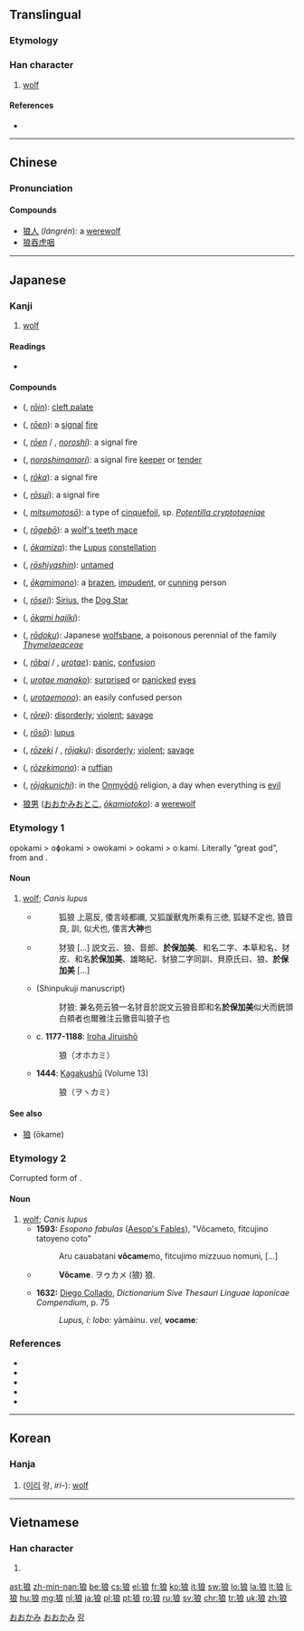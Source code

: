 {{also|狠}}
==Translingual==

===Etymology===
{{Han compound|犬|良|ls=psc|c1=s|c2=p|alt1=犭}}

===Han character===
{{Han char|rn=94|rad=犬|as=07|sn=10|four=4323<sub>2</sub>|canj=[[大]][[竹]][[戈]][[日]][[女]] (KHIAV)|ids=⿰[[犭]][[良]]}}

# [[wolf]]

====References====
* {{Han ref|kx=0712.020|dkj=20432|dj=1124.030|hdz=21350.070|uh=72FC|ud=29436|bh=AF54|bd=44884}}

----

==Chinese==
{{zh-hanzi-box|[[狼]]}}

===Pronunciation===
{{zh-pron
|m=láng,hǎng,lǎng,làng
|c=long4
|mc=y
|oc=y
|ma=Zh-láng.ogg
|cat=n
}}

====Compounds====
* [[狼人]] (''lángrén''): a [[werewolf]]
* [[狼吞虎咽]]<!-- is this a single word/idiom? -->

----

==Japanese==

===Kanji===
{{ja-kanji|grade=8|rs=犬07}}

# [[wolf]]

====Readings====
* {{ja-readings|on=[[ろう]] (rō)|kun=[[おおかみ]] (ōkami)}}

====Compounds====
{{der-top|Compounds}}
* {{l|ja|狼咽}} ({{l|ja|ろういん}}, ''[[rōin]]''): [[cleft palate]]
* {{l|ja|狼烟}} ({{l|ja|ろうえん}}, ''[[rōen]]''): a [[signal]] [[fire]]
* {{l|ja|狼煙}} ({{l|ja|ろうえん}}, ''[[rōen]]'' / {{l|ja|のろし}}, ''[[noroshi]]''): a signal fire
* {{l|ja|狼煙守}} ({{l|ja|のろしまもり}}, ''[[noroshimamori]]''): a signal fire [[keeper]] or [[tender]]
* {{l|ja|狼火}} ({{l|ja|ろうか}}, ''[[rōka]]''): a signal fire
* {{l|ja|狼燧}} ({{l|ja|ろうすい}}, ''[[rōsui]]''): a signal fire
* {{l|ja|狼牙}} ({{l|ja|みつもとそう}}, ''[[mitsumotosō]]''): a type of [[cinquefoil]], sp. ''[[Potentilla cryptotaeniae]]''
* {{l|ja|狼牙棒}} ({{l|ja|ろうげぼう}}, ''[[rōgebō]]''): a [[wolf's teeth mace]]
* {{l|ja|狼座}} ({{l|ja|おおかみざ}}, ''[[ōkamiza]]''): the [[Lupus]] [[constellation]]
* {{l|ja|狼子野心}} ({{l|ja|ろうしやしん}}, ''[[rōshiyashin]]''): [[untamed]]
* {{l|ja|狼者}} ({{l|ja|おおかみもの}}, ''[[ōkamimono]]''): a [[brazen]], [[impudent]], or [[cunning]] person
* {{l|ja|狼星}} ({{l|ja|ろうせい}}, ''[[rōsei]]''): [[Sirius]], the [[Dog Star]]
{{der-mid}}
* {{l|ja|狼弾}} ({{l|ja|おおかみはじき}}, ''[[ōkami hajiki]]''):
* {{l|ja|狼毒}} ({{l|ja|ろうどく}}, ''[[rōdoku]]''): Japanese [[wolfsbane]], a poisonous perennial of the family ''[[Thymelaeaceae]]''
* {{l|ja|狼狽}} ({{l|ja|ろうばい}}, ''[[rōbai]]'' / {{l|ja|うろたえ}}, ''[[urotae]]''): [[panic]], [[confusion]]
* {{l|ja|狼狽眼}} ({{l|ja|うろたえまなこ}}, ''[[urotae manako]]''): [[surprised]] or [[panicked]] [[eye]]s
* {{l|ja|狼狽者}} ({{l|ja|うろたえもの}}, ''[[urotaemono]]''): an easily confused person
* {{l|ja|狼戻}} ({{l|ja|ろうれい}}, ''[[rōrei]]''): [[disorderly]]; [[violent]]; [[savage]]
* {{l|ja|狼瘡}} ({{l|ja|ろうそう}}, ''[[rōsō]]''): {{context|disease|lang=ja}} [[lupus]]
* {{l|ja|狼藉}} ({{l|ja|ろうぜき}}, ''[[rōzeki]]'' / {{l|ja|ろうじゃく}}, ''[[rōjaku]]''):  [[disorderly]]; [[violent]]; [[savage]]
* {{l|ja|狼藉者}} ({{l|ja|ろうぜきもの}}, ''[[rōzekimono]]''): a [[ruffian]]
* {{l|ja|狼藉日}} ({{l|ja|ろうじゃくにち}}, ''[[rōjakunichi]]''): in the [[Onmyōdō]] religion, a day when everything is [[evil]]
* [[狼男]] ([[おおかみおとこ]], ''[[ōkamiotoko]]''): a [[werewolf]]
{{der-bottom}}

===Etymology 1===
opokami > oɸokami > owokami > ookami > oːkami. Literally “great god”, from {{term|大||great|tr=opo|lang=ojp|sc=Jpan}} and {{term|神||god|tr=kami|lang=ojp|sc=Jpan}}.

====Noun====
{{ja-noun|おおかみ|hhira=おほかみ|count=匹}}

# [[wolf|wolf]]; ''Canis lupus''
#* {{RQ:Shin'yaku Kegonkyō Ongi Shiki}}
#*: 狐狼 上扈反, 倭言岐都禰, 又狐諼獸鬼所乘有三徳, 狐疑不定也, 狼音良, 訓, 似犬也, 倭言'''大神'''也
#* {{RQ:Wamyō Ruijushō|7|56}}
#*: 犲狼 [...] 説文云、狼、音郎、'''於保加美'''、和名二字、本草和名、犲皮、和名'''於保加美'''、雄略紀、豺狼二字同訓、貝原氏曰、狼、'''於保加美''' [...]
#* {{RQ:Wamyō Ruijushō|18|17}} (Shinpukuji manuscript)
#*: 犲狼: 兼名苑云狼一名犲音於説文云狼音即和名'''於保加美'''似犬而銃頭白頬者也爾雅注云獥音叫狼子也
#* c. '''1177-1188''': [[w:Iroha Jiruishō|Iroha Jiruishō]]
#*: 狼（オホカミ）
#* '''1444''': [[w:Kagakushū|Kagakushū]] (Volume 13)
#*: 狼（ヲヽカミ）

====See also====
* [[狼#Etymology 2|狼]] (ōkame)

===Etymology 2===
Corrupted form of {{term|狼|ōkami}}.

====Noun====
{{ja-noun|おおかめ}}

# [[wolf]]; ''Canis lupus''
#* '''1593:''' ''Esopono fabulas'' ([[w:Aesop's Fables|Aesop's Fables]]), "Vôcameto, fitcujino tatoyeno coto"
#*: Aru cauabatani '''vôcame'''mo, fitcujimo mizzuuo nomuni, [...]
#* {{RQ:Nippo Jisho|697}}
#*: '''Vôcame'''. ヲゥカメ (狼) 狼.
#* '''1632:''' [[w:Diego Collado|Diego Collado]], ''Dictionarium Sive Thesauri Linguae Iaponicae Compendium'', p. 75
#*: ''Lupus, i: lobo:'' yàmàinu. ''vel,'' '''vocame''''':''

===References===
* {{R:Nippo Jisho}}
* {{reference-book
  | last = Kamei
  | first = Takashi
  | title = Kagakushū: Gennabon
  | publisher = Iwanami Shoten
  | origyear = 1444
  | date = 1944
  | location = Tōkyō
  | language = Japanese
}}
* {{R:Wamyō Ruijushō}}
* {{reference-book
  | last = Tadakane
  | first = Tachibana
  | coauthors = [[w:Masamune Atsuo|Atsuo Masamune]] (ed.)
  | title = [[w:Iroha Jiruishō|Iroha Jiruishō]]
  | publisher = Kazama Shobō
  | year = 1971
  | origyear = c. 1177-1188
  | language = Japanese
}}
* {{R:Nara Ibun 3}}

[[Category:1000 Japanese basic words|おおかみ]]
[[Category:ja:Mammals|おおかみ]]

----

==Korean==

===Hanja===
{{ko-hanja|hangeul=[[랑]], [[낭]]|eumhun=이리|rv=rang, nang|mr=rang, nang|y=lang, nang}}

# ([[이리]] 랑, ''iri-''): [[wolf]]

[[Category:Hanja readings|랑]]

----

==Vietnamese==

===Han character===
{{vi-hantu|[[lang]], [[lừa]]|rs=犬07}}

# {{defn|lang=vi|sort=犬07}}

[[ast:狼]]
[[zh-min-nan:狼]]
[[be:狼]]
[[cs:狼]]
[[el:狼]]
[[fr:狼]]
[[ko:狼]]
[[it:狼]]
[[sw:狼]]
[[lo:狼]]
[[la:狼]]
[[lt:狼]]
[[li:狼]]
[[hu:狼]]
[[mg:狼]]
[[nl:狼]]
[[ja:狼]]
[[pl:狼]]
[[pt:狼]]
[[ro:狼]]
[[ru:狼]]
[[sv:狼]]
[[chr:狼]]
[[tr:狼]]
[[uk:狼]]
[[zh:狼]]